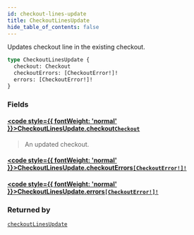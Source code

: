 ```yaml
---
id: checkout-lines-update
title: CheckoutLinesUpdate
hide_table_of_contents: false
---
```








Updates checkout line in the existing checkout.

```graphql
type CheckoutLinesUpdate {
  checkout: Checkout
  checkoutErrors: [CheckoutError!]!
  errors: [CheckoutError!]!
}
```


### Fields

#### [<code style={{ fontWeight: 'normal' }}>CheckoutLinesUpdate.<b>checkout</b></code>](#)<Bullet />[`Checkout`](../../../developer/api-reference/objects/checkout) <Badge class="secondary" text="object"/>
> An updated checkout.
> 

#### [<code style={{ fontWeight: 'normal' }}>CheckoutLinesUpdate.<b>checkoutErrors</b></code>](#)<Bullet />[`[CheckoutError!]!`](../../../developer/api-reference/objects/checkout-error) <Badge class="secondary" text="non-null"/> <Badge class="secondary" text="object"/>
> 
> 

#### [<code style={{ fontWeight: 'normal' }}>CheckoutLinesUpdate.<b>errors</b></code>](#)<Bullet />[`[CheckoutError!]!`](../../../developer/api-reference/objects/checkout-error) <Badge class="secondary" text="non-null"/> <Badge class="secondary" text="object"/>
> 
> 



### Returned by

[`checkoutLinesUpdate`](../../../developer/api-reference/mutations/checkout-lines-update)  <Badge class="secondary" text="mutation"/>



